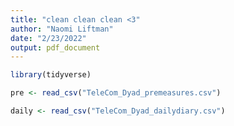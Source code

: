```yaml
---
title: "clean clean clean <3"
author: "Naomi Liftman"
date: "2/23/2022"
output: pdf_document
---
```

```r
library(tidyverse)
```


```r
pre <- read_csv("TeleCom_Dyad_premeasures.csv")
```

```r
daily <- read_csv("TeleCom_Dyad_dailydiary.csv")
```












